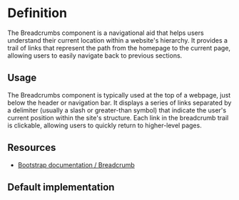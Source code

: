 

<Meta title="Breadcrumbs" of={breadcrumbStories} />

<div className="sb-unstyled">

# Definition

The Breadcrumbs component is a navigational aid that helps users understand their current location within a website's hierarchy. It provides a trail of links that represent the path from the homepage to the current page, allowing users to easily navigate back to previous sections.

## Usage

The Breadcrumbs component is typically used at the top of a webpage, just below the header or navigation bar. It displays a series of links separated by a delimiter (usually a slash or greater-than symbol) that indicate the user's current position within the site's structure. Each link in the breadcrumb trail is clickable, allowing users to quickly return to higher-level pages.

## Resources

- [Bootstrap documentation / Breadcrumb](https://getbootstrap.com/docs/5.3/components/breadcrumb/)

## Default implementation

<Canvas of={breadcrumbStories.Simple} />

</div>
